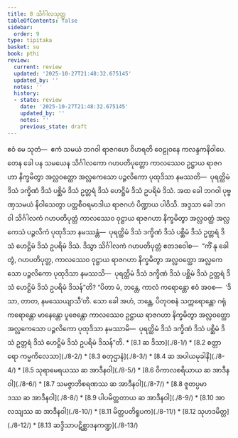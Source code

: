```yaml
---
title: 8 သိင်္ဂါလသုတ္တ
tableOfContents: false
sidebar:
  order: 9
type: tipitaka
basket: su
book: pthi
review:
  current: review
  updated: '2025-10-27T21:48:32.675145'
  updated_by: ''
  notes: ''
  history:
  - state: review
    date: '2025-10-27T21:48:32.675145'
    updated_by: ''
    notes: ''
    previous_state: draft
---
```



<ReviewStatus review={frontmatter.review} showDetails={true} />

<HypothesisAnnotation frontmatter={frontmatter} />

<DynamicBreadcrumb />

<Division number="242" book="pthi" e="ch" v="8" p="146">

<Paragraph number="575" book="pthi">
ဧဝံ မေ သုတံ—  ဧကံ သမယံ ဘဂဝါ ရာဇဂဟေ ဝိဟရတိ ဝေဠုဝနေ ကလန္ဒကနိဝါပေ. တေန ခေါ ပန သမယေန သိင်္ဂါလကော ဂဟပတိပုတ္တော ကာလဿေဝ ဥဋ္ဌာယ ရာဇဂဟာ နိက္ခမိတွာ အလ္လဝတ္ထော အလ္လကေသော ပဉ္ဇလိကော ပုထုဒိသာ နမဿတိ—  ပုရတ္ထိမံ ဒိသံ ဒက္ခိဏံ ဒိသံ ပစ္ဆိမံ ဒိသံ ဥတ္တရံ ဒိသံ ဟေဋ္ဌိမံ ဒိသံ ဥပရိမံ ဒိသံ.

</Paragraph>

</Division>
<Division number="243" book="pthi" e="ch" v="8" p="146">

<Paragraph number="576" book="pthi">
အထ ခေါ ဘဂဝါ ပုဗ္ဗဏှသမယံ နိဝါသေတွာ ပတ္တစီဝရမာဒါယ ရာဇဂဟံ ပိဏ္ဍာယ ပါဝိသိ. အဒ္ဒသာ ခေါ ဘဂဝါ သိင်္ဂါလကံ ဂဟပတိပုတ္တံ ကာလဿေဝ ဝုဋ္ဌာယ ရာဇဂဟာ နိက္ခမိတွာ အလ္လဝတ္ထံ အလ္လကေသံ ပဉ္ဇလိကံ ပုထုဒိသာ နမဿန္တံ—  ပုရတ္ထိမံ ဒိသံ ဒက္ခိဏံ ဒိသံ ပစ္ဆိမံ ဒိသံ ဥတ္တရံ ဒိသံ ဟေဋ္ဌိမံ ဒိသံ ဥပရိမံ ဒိသံ. ဒိသွာ သိင်္ဂါလကံ ဂဟပတိပုတ္တံ ဧတဒဝေါစ—  “ကိံ နု ခေါ တွံ, ဂဟပတိပုတ္တ, ကာလဿေဝ ဝုဋ္ဌာယ ရာဇဂဟာ နိက္ခမိတွာ အလ္လဝတ္ထော အလ္လကေသော ပဉ္ဇလိကော ပုထုဒိသာ နမဿသိ—  ပုရတ္ထိမံ ဒိသံ ဒက္ခိဏံ ဒိသံ ပစ္ဆိမံ ဒိသံ ဥတ္တရံ ဒိသံ ဟေဋ္ဌိမံ ဒိသံ ဥပရိမံ ဒိသန်”တိ? “ပိတာ မံ, ဘန္တေ, ကာလံ ကရောန္တော ဧဝံ အဝစ—  ‘ဒိသာ, တာတ, နမဿေယျာသီ’တိ. သော ခေါ အဟံ, ဘန္တေ, ပိတုဝစနံ သက္ကရောန္တော ဂရုံ ကရောန္တော မာနေန္တော ပူဇေန္တော ကာလဿေဝ ဥဋ္ဌာယ ရာဇဂဟာ နိက္ခမိတွာ အလ္လဝတ္ထော အလ္လကေသော ပဉ္ဇလိကော ပုထုဒိသာ နမဿာမိ—  ပုရတ္ထိမံ ဒိသံ ဒက္ခိဏံ ဒိသံ ပစ္ဆိမံ ဒိသံ ဥတ္တရံ ဒိသံ ဟေဋ္ဌိမံ ဒိသံ ဥပရိမံ ဒိသန်”တိ.

</Paragraph>
</Division>

<TableOfContents book="pthi" section="8">
* [8.1 ဆ ဒိသာ](./8-1/)
* [8.2 စတ္တာရော ကမ္မကိလေသာ](./8-2/)
* [8.3 စတုဌာနံ](./8-3/)
* [8.4 ဆ အပါယမုခါနိ](./8-4/)
* [8.5 သုရာမေရယဿ ဆ အာဒီနဝါ](./8-5/)
* [8.6 ဝိကာလစရိယာယ ဆ အာဒီနဝါ](./8-6/)
* [8.7 သမဇ္ဇာဘိစရဏဿ ဆ အာဒီနဝါ](./8-7/)
* [8.8 ဇူတပ္ပမာဒဿ ဆ အာဒီနဝါ](./8-8/)
* [8.9 ပါပမိတ္တတာယ ဆ အာဒီနဝါ](./8-9/)
* [8.10 အာလသျဿ ဆ အာဒီနဝါ](./8-10/)
* [8.11 မိတ္တပတိရူပက](./8-11/)
* [8.12 သုဟဒမိတ္တ](./8-12/)
* [8.13 ဆဒ္ဒိသာပဋိစ္ဆာဒနကဏ္ဍ](./8-13/)
</TableOfContents>